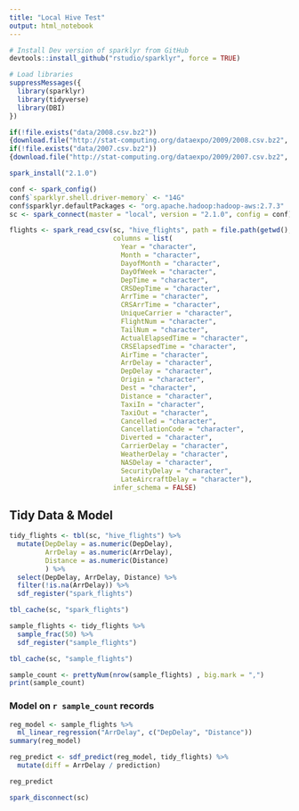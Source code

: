 ```yaml
---
title: "Local Hive Test"
output: html_notebook
---
```


```r
# Install Dev version of sparklyr from GitHub
devtools::install_github("rstudio/sparklyr", force = TRUE)
```

```r
# Load libraries
suppressMessages({
  library(sparklyr)
  library(tidyverse)
  library(DBI)
}) 
```

```r
if(!file.exists("data/2008.csv.bz2"))
{download.file("http://stat-computing.org/dataexpo/2009/2008.csv.bz2", "data/2008.csv.bz2")}
if(!file.exists("data/2007.csv.bz2"))
{download.file("http://stat-computing.org/dataexpo/2009/2007.csv.bz2", "data/2007.csv.bz2")}
```

```r
spark_install("2.1.0")

conf <- spark_config()
conf$`sparklyr.shell.driver-memory` <- "14G"
conf$sparklyr.defaultPackages <- "org.apache.hadoop:hadoop-aws:2.7.3" 
sc <- spark_connect(master = "local", version = "2.1.0", config = conf)

```


```r

flights <- spark_read_csv(sc, "hive_flights", path = file.path(getwd(), "data"), memory = FALSE, 
                          columns = list(
                            Year = "character",
                            Month = "character",
                            DayofMonth = "character",
                            DayOfWeek = "character",
                            DepTime = "character",
                            CRSDepTime = "character",
                            ArrTime = "character",
                            CRSArrTime = "character",
                            UniqueCarrier = "character",
                            FlightNum = "character",
                            TailNum = "character",
                            ActualElapsedTime = "character",
                            CRSElapsedTime = "character",
                            AirTime = "character",
                            ArrDelay = "character",
                            DepDelay = "character",
                            Origin = "character",
                            Dest = "character",
                            Distance = "character",
                            TaxiIn = "character",
                            TaxiOut = "character",
                            Cancelled = "character",
                            CancellationCode = "character",
                            Diverted = "character",
                            CarrierDelay = "character",
                            WeatherDelay = "character",
                            NASDelay = "character",
                            SecurityDelay = "character",
                            LateAircraftDelay = "character"), 
                          infer_schema = FALSE)

```


## Tidy Data & Model

```r
tidy_flights <- tbl(sc, "hive_flights") %>%
  mutate(DepDelay = as.numeric(DepDelay), 
         ArrDelay = as.numeric(ArrDelay), 
         Distance = as.numeric(Distance)
         ) %>%
  select(DepDelay, ArrDelay, Distance) %>%
  filter(!is.na(ArrDelay)) %>%
  sdf_register("spark_flights")

tbl_cache(sc, "spark_flights")


```

```r
sample_flights <- tidy_flights %>%
  sample_frac(50) %>%
  sdf_register("sample_flights")

tbl_cache(sc, "sample_flights")

sample_count <- prettyNum(nrow(sample_flights) , big.mark = ",")
print(sample_count)
```

### Model on `r sample_count` records

```r
reg_model <- sample_flights %>%
  ml_linear_regression("ArrDelay", c("DepDelay", "Distance"))
summary(reg_model)
```



```r
reg_predict <- sdf_predict(reg_model, tidy_flights) %>%
  mutate(diff = ArrDelay / prediction) 

reg_predict
```


```r
spark_disconnect(sc)
```